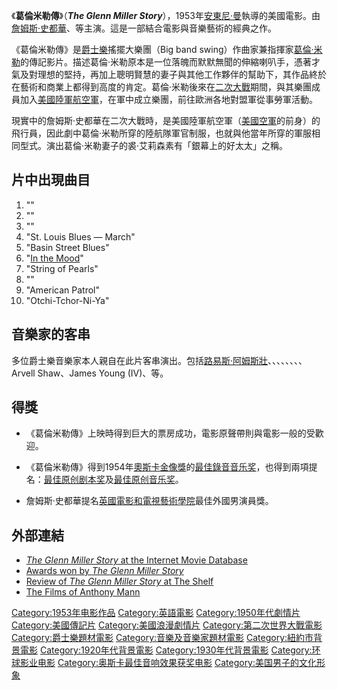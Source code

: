 {{NoteTA
|G1=Movie
|G2=Show
}}
{{Infobox_Film |
  name     = 葛倫米勒傳<br>The Glenn Miller Story|
  image          = <!-- 檔案不存在 Glenn miller story.jpg ，可從英文維基百科取得 -->|
  producer         = [[Aaron_Rosenberg|Aaron Rosenberg]] |
  director       = [[安東尼·曼|安東尼·曼]] |
  writer         = [[Valentine_Davies|Valentine Davies]]<br>[[Oscar_Brodney|Oscar Brodney]] |
  starring       = [[詹姆斯·史都華|詹姆斯·史都華]]<br>{{tsl|en|June Allyson|裘·艾莉森}} |
  music =  (various) |
  cinematography = [[William_H._Daniels|William H. Daniels]] |
  editing         = [[Russell_F._Schoengarth|Russell F. Schoengarth]] |
  distributor    = [[環球影業|環球影業]] |
  released   = 1953年12月10日|
  runtime        = 115 min. |
  language = [[英語|英語]] |
}}

《'''葛倫米勒傳'''》（'''''The Glenn Miller Story'''''），1953年[[安東尼·曼|安東尼·曼]]執導的美國電影。由[[詹姆斯·史都華|詹姆斯·史都華]]、{{tsl|en|June Allyson|裘·艾莉森}}等主演。這是一部結合電影與音樂藝術的經典之作。

《葛倫米勒傳》是[[爵士樂|爵士樂]]搖擺大樂團（Big band swing）作曲家兼指揮家[[葛倫·米勒|葛倫·米勒]]的傳記影片。描述葛倫·米勒原本是一位落魄而默默無聞的伸縮喇叭手，憑著才氣及對理想的堅持，再加上聰明賢慧的妻子與其他工作夥伴的幫助下，其作品終於在藝術和商業上都得到高度的肯定。葛倫·米勒後來在[[二次大戰|二次大戰]]期間，與其樂團成員加入[[美國陸軍航空軍|美國陸軍航空軍]]，在軍中成立樂團，前往歐洲各地對盟軍從事勞軍活動。

現實中的詹姆斯·史都華在二次大戰時，是美國陸軍航空軍（[[美國空軍|美國空軍]]的前身）的飛行員，因此劇中葛倫·米勒所穿的陸航隊軍官制服，也就與他當年所穿的軍服相同型式。演出葛倫·米勒妻子的裘·艾莉森素有「銀幕上的好太太」之稱。

==片中出現曲目==
#"{{tsl|en|Moonlight Serenade (song)|月光小夜曲}}"
#"{{tsl|en|Tuxedo Junction|Tuxedo Junction}}"
#"{{tsl|en|Little Brown Jug|Little Brown Jug}}"
#"St. Louis Blues — March"
#"Basin Street Blues"
#"[[In_the_Mood|In the Mood]]"
#"String of Pearls"
#"{{tsl|en|PEnnsylvania 6-5000|PEnnsylvania 6-5000}}" 
#"American Patrol"
#"Otchi-Tchor-Ni-Ya"

==音樂家的客串==
多位爵士樂音樂家本人親自在此片客串演出。包括[[路易斯·阿姆斯壯|路易斯·阿姆斯壯]]、{{tsl|en|Gene Krupa|金·克拉巴}}、{{tsl|en|Frances Langford|法蘭西絲·藍福}}、{{tsl|en|Barney Bigard|巴尼·畢加}}、{{tsl|en|Cozy Cole|Cozy Cole}}、{{tsl|en|Marty Napoleon|Marty Napoleon}}、{{tsl|en|Ben Pollack|Ben Pollack}}、{{tsl|en|Babe Russin|Babe Russin}}、Arvell Shaw、James Young (IV)、{{tsl|en|The Modernaires|現代人樂團}}等。

==得獎==
*《葛倫米勒傳》上映時得到巨大的票房成功，電影原聲帶則與電影一般的受歡迎。

*《葛倫米勒傳》得到1954年[[奧斯卡金像獎|奧斯卡金像獎]]的[[奧斯卡最佳錄音音乐奖|最佳錄音音乐奖]]，也得到兩項提名：[[奥斯卡最佳原创剧本奖|最佳原创剧本奖]]及[[奧斯卡最佳原创音乐奖|最佳原创音乐奖]]。

*詹姆斯·史都華提名[[英國電影和電視藝術學院|英國電影和電視藝術學院]]最佳外國男演員獎。

==外部連結==
* [http://www.imdb.com/title/tt0047030/ ''The Glenn Miller Story'' at the Internet Movie Database] {{Wayback|url=http://www.imdb.com/title/tt0047030/ |date=20210505094137 }}
* [http://www.imdb.com/title/tt0047030/awards Awards won by ''The Glenn Miller Story''] {{Wayback|url=http://www.imdb.com/title/tt0047030/awards |date=20160310071623 }}
* [http://randomshelf.blogspot.com/2006/03/in-mood Review of ''The Glenn Miller Story'' at The Shelf]
* [https://web.archive.org/web/20070509083947/http://home.aol.com/MG4273/mann.htm The Films of Anthony Mann]

{{DEFAULTSORT:Glenn Miller Story, The}}
[[Category:1953年电影作品|Category:1953年电影作品]]
[[Category:英語電影|Category:英語電影]]
[[Category:1950年代劇情片|Category:1950年代劇情片]]
[[Category:美國傳記片|Category:美國傳記片]]
[[Category:美國浪漫劇情片|Category:美國浪漫劇情片]]
[[Category:第二次世界大戰電影|Category:第二次世界大戰電影]]
[[Category:爵士樂題材電影|Category:爵士樂題材電影]]
[[Category:音樂及音樂家題材電影|Category:音樂及音樂家題材電影]]
[[Category:紐約市背景電影|Category:紐約市背景電影]]
[[Category:1920年代背景電影|Category:1920年代背景電影]]
[[Category:1930年代背景電影|Category:1930年代背景電影]]
[[Category:环球影业电影|Category:环球影业电影]]
[[Category:奥斯卡最佳音响效果获奖电影|Category:奥斯卡最佳音响效果获奖电影]]
[[Category:美国男子的文化形象|Category:美国男子的文化形象]]